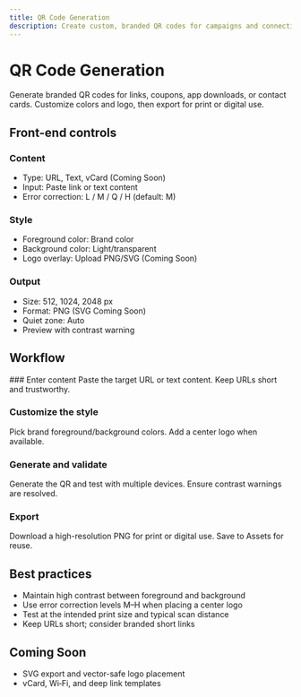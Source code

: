 ```yaml
---
title: QR Code Generation
description: Create custom, branded QR codes for campaigns and connectivity. Configure content, style, and export options.
---
```



# QR Code Generation

Generate branded QR codes for links, coupons, app downloads, or contact cards. Customize colors and logo, then export for print or digital use.

## Front-end controls

<Columns>
<div>

### Content
- Type: URL, Text, vCard (Coming Soon)
- Input: Paste link or text content
- Error correction: L / M / Q / H (default: M)

### Style
- Foreground color: Brand color
- Background color: Light/transparent
- Logo overlay: Upload PNG/SVG (Coming Soon)
</div>
<div>

### Output
- Size: 512, 1024, 2048 px
- Format: PNG (SVG Coming Soon)
- Quiet zone: Auto
- Preview with contrast warning
</div>
</Columns>

## Workflow

<Steps>
### Enter content
Paste the target URL or text content. Keep URLs short and trustworthy.

### Customize the style
Pick brand foreground/background colors. Add a center logo when available.

### Generate and validate
Generate the QR and test with multiple devices. Ensure contrast warnings are resolved.

### Export
Download a high-resolution PNG for print or digital use. Save to Assets for reuse.
</Steps>

## Best practices

- Maintain high contrast between foreground and background
- Use error correction levels M–H when placing a center logo
- Test at the intended print size and typical scan distance
- Keep URLs short; consider branded short links

## Coming Soon

- SVG export and vector-safe logo placement
- vCard, Wi‑Fi, and deep link templates